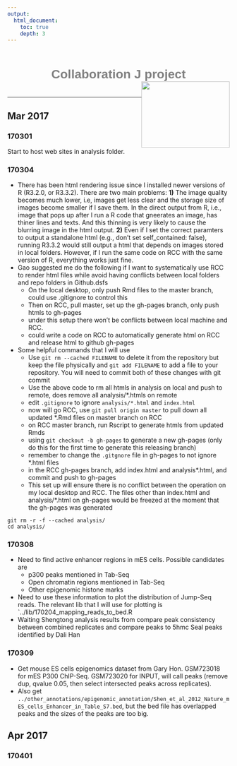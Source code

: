 ```yaml
---
output:
  html_document:
    toc: true
    depth: 3
---
```


<h1 style="color:grey;font-family:arial; position:relative; top:15px;text-align:center;">Collaboration J project<img src="website_materials/research_website_logo.png"  style="float:right;width:200px;height:150px;"></h1>
<br>

***


## Mar 2017

### 170301
Start to host web sites in analysis folder.

### 170304
  * There has been html rendering issue since I installed newer versions of R (R3.2.0, or R3.3.2). There are two main problems: **1)** The image quality becomes much lower, i.e, images get less clear and the storage size of images become smaller if I save them. In the direct output from R, i.e., image that pops up after I run a R code that gneerates an image, has thiner lines and texts. And this thinning is very likely to cause the blurring image in the html output. **2)** Even if I set the correct paramters to output a standalone html (e.g., don't set self_contained: false), running R3.3.2 would still output a html that depends on images stored in local folders. However, if I run the same code on RCC with the same version of R, everything works just fine. 
  * Gao suggested me do the following if I want to systematically use RCC to render html files while avoid having conflicts between local folders and repo folders in Github.dsfs
    + On the local desktop, only push Rmd files to the master branch, could use .gitignore to control this
    + Then on RCC, pull master, set up the gh-pages branch, only push htmls to gh-pages
    + under this setup there won't be conflicts between local machine and RCC.
    + could write a code on RCC to automatically generate html on RCC and release html to github gh-pages
  * Some helpful commands that I will use 
    + Use `git rm --cached FILENAME` to delete it from the repository but keep the file physically and `git add FILENAME` to add a file to your repository. You will need to commit both of these changes with git commit
    + Use the above code to rm all htmls in analysis on local and push to remote, does remove all analysis/*.htmls on remote
    + edit `.gitignore` to ignore `analysis/*.html` and `index.html`
    + now will go RCC, use `git pull origin master` to pull down all updated *.Rmd files on master branch on RCC
    + on RCC master branch, run Rscript to generate htmls from updated Rmds
    + using `git checkout -b gh-pages` to generate a new gh-pages (only do this for the first time to generate this releasing branch)
    + remember to change the `.gitgnore` file in gh-pages to not ignore *.html files
    + in the RCC gh-pages branch, add index.html and analysis*.html, and commit and push to gh-pages
    + This set up will ensure there is no conflict between the operation on my local desktop and RCC. The files other than index.html and analysis/*.html on gh-pages would be freezed at the moment that the gh-pages was generated

```
git rm -r -f --cached analysis/
cd analysis/

```

### 170308
  * Need to find active enhancer regions in mES cells. Possible candidates are
    + p300 peaks mentioned in Tab-Seq
    + Open chromatin regions mentioned in Tab-Seq
    + Other epigenomic histone marks
  * Need to use these information to plot the distribution of Jump-Seq reads. The relevant lib that I will use for plotting is `../lib/170204_mapping_reads_to_bed.R
  * Waiting Shengtong analysis results from compare peak consistency between combined replicates and compare peaks to 5hmc Seal peaks identified by Dali Han

### 170309
  * Get mouse ES cells epigenomics dataset from Gary Hon.  GSM723018 for mES P300 ChIP-Seq.  GSM723020 for INPUT, will call peaks (remove dup, qvalue 0.05, then select intersected peaks across replicates).
  * Also get `../other_annotations/epigenomic_annotation/Shen_et_al_2012_Nature_mES_cells_Enhancer_in_Table_S7.bed`, but the bed file has overlapped peaks and the sizes of the peaks are too big. 

## Apr 2017

### 170401